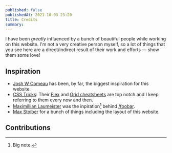```yaml
---
published: false
publishedAt: 2021-10-03 23:20
title: Credits
summary: 
---
```


I have been _greatly_ influenced by a bunch of beautiful people while working on this website. I'm not a very creative person myself, so a lot of things that you see here are a direct/indirect result of their work and efforts — show them some love!

## Inspiration

- [Josh W Comeau](https://joshwcomeau.com) has been, by far, the biggest inspiration for this website. 
- [CSS Tricks](https://css-tricks.com): Their [Flex](https://css-tricks.com/snippets/css/a-guide-to-flexbox/) and [Grid cheatsheets](https://css-tricks.com/snippets/css/complete-guide-grid/) are top notch and I keep referring to them every now and then. 
- [Maximillian Laumeister](https://maxlaumeister.com) was the inpiration[^1] behind [/foobar](/foobar).
- [Max Stoiber](https://mxstbr.com) for a bunch of things including the layout of this website.

[^1]: Big note.

## Contributions
